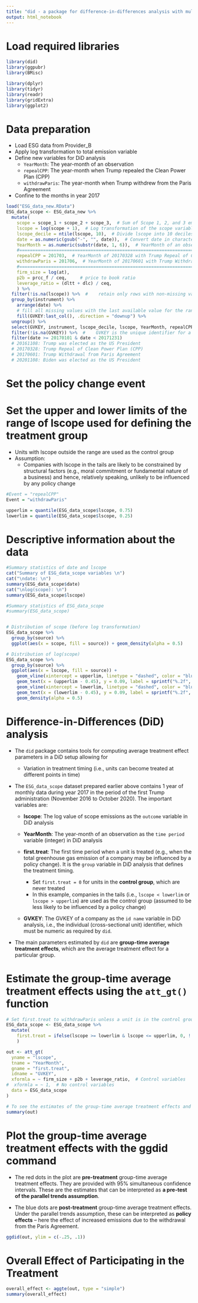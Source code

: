 ```yaml
---
title: "did - a package for difference-in-differences analysis with multiple time periods"
output: html_notebook
---
```



# Load required libraries

```r
library(did)
library(ggpubr)
library(BMisc)

library(dplyr)
library(tidyr)
library(readr)
library(gridExtra)
library(ggplot2) 
```




# Data preparation

- Load ESG data from Provider_B
- Apply log transformation to total emission variable
- Define new variables for DiD analysis
  - `YearMonth`: The year-month of an observation
  - `repealCPP`: The year-month when Trump repealed the Clean Power Plan (CPP)
  - `withdrawParis`: The year-month when Trump withdrew from the Paris Agreement
- Confine to the months in year 2017

```r

load("ESG_data_new.RData")
ESG_data_scope <- ESG_data_new %>% 
  mutate(
    scope = scope_1 + scope_2 + scope_3,  # Sum of Scope 1, 2, and 3 emissions
    lscope = log(scope + 1),  # Log transformation of the scope variable
    lscope_decile = ntile(lscope, 10),  # Divide lscope into 10 deciles for later analysis
    date = as.numeric(gsub("-", "", date)),  # Convert date in character type to numeric  
    YearMonth = as.numeric(substr(date, 1, 6)),  # YearMonth of an observation
    #========================================================================================
    repealCPP = 201703,  # YearMonth of 20170328 with Trump Repeal of Clean Power Plan (CPP)
    withdrawParis = 201706,  # YearMonth of 20170601 with Trump Withdrawal from Paris Agreement
    #========================================================================================
    firm_size = log(at),
    p2b = prcc_f / ceq,     # price to book ratio
    leverage_ratio = (dltt + dlc) / ceq,
    ) %>% 
  filter(!is.na(lscope)) %>%  #    retain only rows with non-missing values of lscope
  group_by(instrument) %>% 
    arrange(date) %>%
    # fill all missing values with the last available value for the range of columns GVKEY:last_col()
    fill(GVKEY:last_col(), .direction = "downup") %>%  
  ungroup() %>% 
  select(GVKEY, instrument, lscope_decile, lscope, YearMonth, repealCPP, withdrawParis, everything()) %>% 
  filter(!is.na(GVKEY)) %>%  #    GVKEY is the unique identifier for a company
  filter(date >= 20170101 & date < 20171231)  
  # 20161108: Trump was elected as the US President
  # 20170328: Trump Repeal of Clean Power Plan (CPP)
  # 20170601: Trump Withdrawal from Paris Agreement
  # 20201108: Biden was elected as the US President

```


# Set the policy change event
# Set the upper and lower limits of the range of lscope used for defining the treatment group

  - Units with lscope outside the range are used as the control group
  - Assumption: 
    - Companies with lscope in the tails are likely to be constrained by structural factors (e.g., moral commitment or fundamental nature of a business) and hence, relatively speaking, unlikely to be influenced by any policy change
    
```r

#Event = "repealCPP"
Event = "withdrawParis"

upperlim = quantile(ESG_data_scope$lscope, 0.75) 
lowerlim = quantile(ESG_data_scope$lscope, 0.25)

```


# Descriptive information about the data

```r

#Summary statistics of date and lscope
cat("Summary of ESG_data_scope variables \n")
cat("\ndate: \n")
summary(ESG_data_scope$date)
cat("\nlog(scope): \n")
summary(ESG_data_scope$lscope)

#Summary statistics of ESG_data_scope
#summary(ESG_data_scope)


# Distribution of scope (before log transformation)
ESG_data_scope %>% 
  group_by(source) %>% 
  ggplot(aes(x = scope, fill = source)) + geom_density(alpha = 0.5)

# Distribution of log(scope) 
ESG_data_scope %>% 
  group_by(source) %>% 
  ggplot(aes(x = lscope, fill = source)) + 
    geom_vline(xintercept = upperlim, linetype = "dashed", color = "blue") +
    geom_text(x = (upperlim - 0.45), y = 0.09, label = sprintf("%.2f", upperlim), color = "blue") + 
    geom_vline(xintercept = lowerlim, linetype = "dashed", color = "blue") +
    geom_text(x = (lowerlim - 0.45), y = 0.09, label = sprintf("%.2f", lowerlim), color = "blue") + 
    geom_density(alpha = 0.5)

```


# Difference-in-Differences (DiD) analysis

- The `did` package contains tools for computing average treatment effect parameters in a DiD setup allowing for

  - Variation in treatment timing (i.e., units can become treated at different points in time)

- The `ESG_data_scope` dataset prepared earlier above contains 1 year of monthly data during year 2017 in the period of the first Trump administration (November 2016 to October 2020). The important variables are: 

  - **lscope**: The log value of scope emissions as the `outcome` variable in DiD analysis
  
  - **YearMonth**: The year-month of an observation as the `time period` variable (integer) in DiD analysis
  
  - **first.treat**: The first time period when a unit is treated (e.g., when the total greenhouse gas emission of a company may be influenced by a policy change). It is the `group` variable in DiD analysis that defines the treatment timing. 
    - Set `first.treat = 0` for units in the **control group**, which are never treated
    - In this example, companies in the tails (i.e., `lscope < lowerlim` or `lscope > upperlim`) are used as the control group (assumed to be less likely to be influenced by a policy change)
  
  - **GVKEY**:  The GVKEY of a company as the `id name` variable in DiD analysis, i.e., the individual (cross-sectional unit) identifier, which must be numeric as required by `did`. 
  
- The main parameters estimated by `did` are **group-time average treatment effects**, which are the average treatment effect for a particular group. 


# Estimate the group-time average treatment effects using the `att_gt()` function

```r

# Set first.treat to withdrawParis unless a unit is in the control group (i.e., lscope in the tails) 
ESG_data_scope <- ESG_data_scope %>% 
  mutate(
    first.treat = ifelse(lscope >= lowerlim & lscope <= upperlim, 0, !!sym(Event))  # Define the first.treat variable
    )

out <- att_gt(
  yname = "lscope",
  tname = "YearMonth",
  gname = "first.treat",
  idname = "GVKEY",
  xformla = ~ firm_size + p2b + leverage_ratio,  # Control variables
#  xformla = ~ 1,  # No control variables
  data = ESG_data_scope     
)

# To see the estimates of the group-time average treatment effects and their standard errors
summary(out)

```


# Plot the group-time average treatment effects with the **ggdid** command

- The red dots in the plot are **pre-treatment** group-time average treatment effects. They are provided with 95\% simultaneous confidence intervals. These are the estimates that can be interpreted as **a pre-test of the parallel trends assumption**. 

- The blue dots are **post-treatment** group-time average treatment effects. Under the parallel trends assumption, these can be interpreted as **policy effects** -- here the effect of increased emissions due to the withdrawal from the Paris Agreement.

```r

ggdid(out, ylim = c(-.25, .1))

```


# Overall Effect of Participating in the Treatment

```r

overall_effect <- aggte(out, type = "simple")
summary(overall_effect)

```
